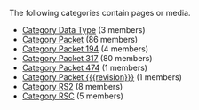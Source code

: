 <!-- DO NOT EDIT THIS FILE, CODE AUTOMATICALLY GENERATED BY category.sh -->
The following categories contain pages or media.
* [[Category Data Type]] (3 members)
* [[Category Packet]] (86 members)
* [[Category Packet 194]] (4 members)
* [[Category Packet 317]] (80 members)
* [[Category Packet 474]] (1 members)
* [[Category Packet {{{revision}}}]] (1 members)
* [[Category RS2]] (8 members)
* [[Category RSC]] (5 members)
